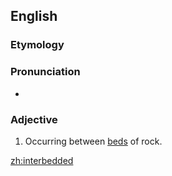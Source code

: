 
==English==
===Etymology===

{{prefix|inter|bedded}}
===Pronunciation===
* {{a|US}} {{IPA|ɪntɚˈbɛdəd}}

===Adjective===
{{en-adj|-}}

# {{geology}}  Occurring between [[bed]]s of rock.

[[zh:interbedded]]